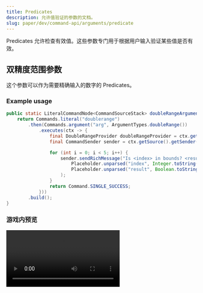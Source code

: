 ```yaml
---
title: Predicates
description: 允许值验证的参数的文档。
slug: paper/dev/command-api/arguments/predicate
---
```




Predicates 允许检查有效值。这些参数专门用于根据用户输入验证某些值是否有效。


## 双精度范围参数
这个参数可以作为需要精确输入的数字的 Predicates。

### Example usage
```java
public static LiteralCommandNode<CommandSourceStack> doubleRangeArgument() {
    return Commands.literal("doublerange")
        .then(Commands.argument("arg", ArgumentTypes.doubleRange())
            .executes(ctx -> {
                final DoubleRangeProvider doubleRangeProvider = ctx.getArgument("arg", DoubleRangeProvider.class);
                final CommandSender sender = ctx.getSource().getSender();

                for (int i = 0; i < 5; i++) {
                    sender.sendRichMessage("Is <index> in bounds? <result>",
                        Placeholder.unparsed("index", Integer.toString(i)),
                        Placeholder.unparsed("result", Boolean.toString(doubleRangeProvider.range().test((double) i)))
                    );
                }
                return Command.SINGLE_SUCCESS;
            }))
        .build();
}
```

### 游戏内预览
<Video src={DoubleRangeMp4} />


## 整数范围参数
这个参数与双精度范围参数非常相似，唯一的区别是它只接受整数。

### 示例用法
```java title="MinecraftArguments.java"
public static LiteralCommandNode<CommandSourceStack> integerRangeArgument() {
    return Commands.literal("integerrange")
        .then(Commands.argument("range", ArgumentTypes.integerRange())
            .then(Commands.argument("tested_integer", IntegerArgumentType.integer())
                .executes(MinecraftArguments::runIntegerRangeCommand)))
        .build();
}

private static int runIntegerRangeCommand(final CommandContext<CommandSourceStack> ctx) {
    final IntegerRangeProvider integerRangeProvider = ctx.getArgument("range", IntegerRangeProvider.class);
    final int integerToTest = IntegerArgumentType.getInteger(ctx, "tested_integer");

    if (integerRangeProvider.range().contains(integerToTest)) {
        ctx.getSource().getSender().sendRichMessage("<aqua><input></aqua> <green>在</green> 范围内！",
            Placeholder.unparsed("input", Integer.toString(integerToTest))
        );
        return Command.SINGLE_SUCCESS;
    }

    ctx.getSource().getSender().sendRichMessage("<aqua><input></aqua> <red>不在</red> 范围内！",
        Placeholder.unparsed("input", Integer.toString(integerToTest))
    );

    return Command.SINGLE_SUCCESS;
}
```

### 游戏内预览
<Video src={IntegerRangeMp4} />


## 物品 Predicates 参数
这个参数允许检查某个物品是否符合某种 Predicates。它可用于根据某些标准筛选出某些物品。

### 示例用法
```java
public static LiteralCommandNode<CommandSourceStack> itemPredicateArgument() {
    return Commands.literal("itempredicate")
        .then(Commands.argument("predicate", ArgumentTypes.itemPredicate())
            .executes(ctx -> {
                final ItemStackPredicate predicate = ctx.getArgument("predicate", ItemStackPredicate.class);
                final ItemStack defaultWoodenSword = ItemType.WOODEN_SWORD.createItemStack();

                ctx.getSource().getSender().sendRichMessage("Predicates 是否包括默认的木剑？ <result>",
                    Placeholder.parsed("result", predicate.test(defaultWoodenSword) ? "<green>true</green>" : "<red>false</red>")
                );
                return Command.SINGLE_SUCCESS;
            }))
        .build();
}
```

### 游戏内预览
<Video src={ItemPredicateMp4} />
